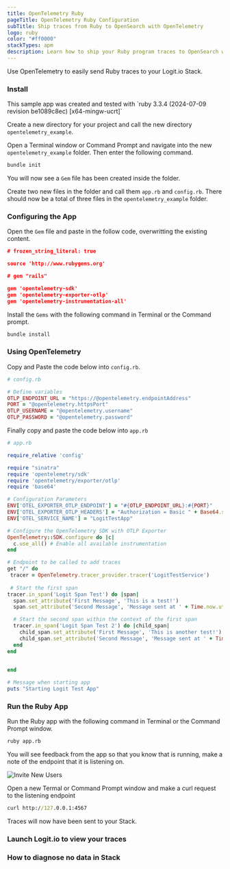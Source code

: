 ```yaml
---
title: OpenTelemetry Ruby
pageTitle: OpenTelemetry Ruby Configuration
subTitle: Ship traces from Ruby to OpenSearch with OpenTelemetry
logo: ruby
color: "#ff0000"
stackTypes: apm
description: Learn how to ship your Ruby program traces to OpenSearch with our example configurations.
---
```


Use OpenTelemetry to easily send Ruby traces to your Logit.io Stack.

<Steps>

### Install

<Callout type="info">
  This sample app was created and tested with
  `ruby 3.3.4 (2024-07-09 revision be1089c8ec) [x64-mingw-ucrt]`
</Callout>

Create a new directory for your project and call the new directory `opentelemetry_example`.

Open a Terminal window or Command Prompt and navigate into the new `opentelemetry_example` folder. 
Then enter the following command.

```bash copy
bundle init
```

You will now see a `Gem` file has been created inside the folder.

Create two new files in the folder and call them `app.rb` and `config.rb`. There should now be a 
total of three files in the `opentelemetry_example` folder.

### Configuring the App

Open the `Gem` file and paste in the follow code, overwritting the existing content.

```json copy 
# frozen_string_literal: true

source 'http://www.rubygems.org'

# gem "rails"

gem 'opentelemetry-sdk'
gem 'opentelemetry-exporter-otlp'
gem 'opentelemetry-instrumentation-all'
```

Install the `Gems` with the following command in Terminal or the Command prompt.

```bash copy
bundle install
```

### Using OpenTelemetry

Copy and Paste the code below into `config.rb`.

<MissingOtelDetailsCallout />

```ruby copy filename="config.rb" /@opentelemetry.password/  /@opentelemetry.username/ /@opentelemetry.httpsPort/ /@opentelemetry.endpointAddress/
# config.rb

# Define variables
OTLP_ENDPOINT_URL = "https://@opentelemetry.endpointAddress"
PORT = "@opentelemetry.httpsPort"
OTLP_USERNAME = "@opentelemetry.username"
OTLP_PASSWORD = "@opentelemetry.password"
```

Finally copy and paste the code below into `app.rb`

```ruby copy filename="app.rb"
# app.rb

require_relative 'config'

require "sinatra"
require 'opentelemetry/sdk'
require 'opentelemetry/exporter/otlp'
require 'base64'

# Configuration Parameters
ENV['OTEL_EXPORTER_OTLP_ENDPOINT'] = "#{OTLP_ENDPOINT_URL}:#{PORT}"
ENV['OTEL_EXPORTER_OTLP_HEADERS'] = "Authorization = Basic " + Base64.strict_encode64("#{OTLP_USERNAME}:#{OTLP_PASSWORD}")
ENV['OTEL_SERVICE_NAME'] = "LogitTestApp"

# Configure the OpenTelemetry SDK with OTLP Exporter
OpenTelemetry::SDK.configure do |c|
  c.use_all() # Enable all available instrumentation
end

# Endpoint to be called to add traces
get "/" do
 tracer = OpenTelemetry.tracer_provider.tracer('LogitTestService')
 
 # Start the first span
tracer.in_span('Logit Span Test') do |span|
  span.set_attribute('First Message', 'This is a test!')
  span.set_attribute('Second Message', 'Message sent at ' + Time.now.utc.strftime('%Y-%m-%dT%H:%M:%S'))

  # Start the second span within the context of the first span
  tracer.in_span('Logit Span Test 2') do |child_span|
    child_span.set_attribute('First Message', 'This is another test!')
    child_span.set_attribute('Second Message', 'Message sent at ' + Time.now.utc.strftime('%Y-%m-%dT%H:%M:%S'))
  end
end
  

end

# Message when starting app
puts "Starting Logit Test App"
```

### Run the Ruby App

Run the Ruby app with the following command in Terminal or the Command Prompt window.

```bash copy
ruby app.rb
```

You will see feedback from the app so that you know that is running, make a note of the
endpoint that it is listening on.

![Invite New Users](@/images/integrations/ruby/ruby-endpoint.png)

Open a new Termal or Command Prompt window and make a curl request to the listening endpoint

```cmd copy
curl http://127.0.0.1:4567
```

Traces will now have been sent to your Stack.

### Launch Logit.io to view your traces

<LaunchVisualizer type="apm" />

### How to diagnose no data in Stack

<DiagnoseNoData />

</Steps>